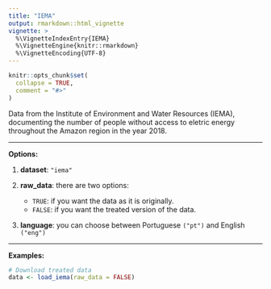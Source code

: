```yaml
---
title: "IEMA"
output: rmarkdown::html_vignette
vignette: >
  %\VignetteIndexEntry{IEMA}
  %\VignetteEngine{knitr::rmarkdown}
  %\VignetteEncoding{UTF-8}
---
```


```r
knitr::opts_chunk$set(
  collapse = TRUE,
  comment = "#>"
)
```

Data from the Institute of Environment and Water Resources (IEMA), documenting the number of people without access to eletric energy throughout the Amazon region in the year 2018.

***
**Options:**

  1. **dataset**: `"iema"`

  2. **raw_data**: there are two options:
      * `TRUE`: if you want the data as it is originally.
      * `FALSE`: if you want the treated version of the data.

  3. **language**: you can choose between Portuguese `("pt")` and English `("eng")`
  
***

**Examples:**  
  
```r
# Download treated data
data <- load_iema(raw_data = FALSE)
```
